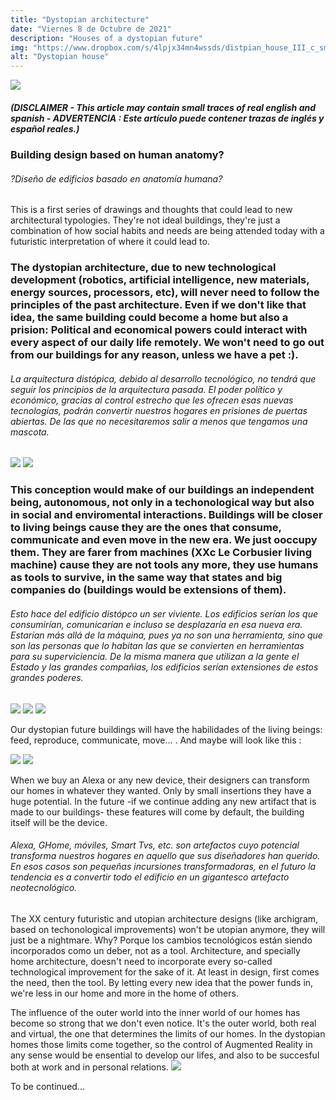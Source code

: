 ```yaml
---
title: "Dystopian architecture"
date: "Viernes 8 de Octubre de 2021"
description: "Houses of a dystopian future"
img: "https://www.dropbox.com/s/4lpjx34mn4wssds/distpian_house_III_c_sm.png?raw=1"
alt: "Dystopian house"
---
```


<img src="https://www.dropbox.com/s/uu8plndgqxrez31/distopian_house_2_04.jpg?raw=1" />

<h5>(DISCLAIMER - This article may contain small traces of real english and spanish - ADVERTENCIA : Este artículo puede contener trazas de inglés y español reales.)</h5>

<h3>Building design based on human anatomy? </h3>
<h6>?Diseño de edificios basado en anatomía humana?</h6>

This is a first series of drawings and thoughts that could lead to new architectural typologies.
They're not ideal buildings, they're just a combination of how social habits and needs are being attended today with a futuristic interpretation of where it could lead to.
<h3>
The dystopian architecture, due to new technological development (robotics, artificial intelligence, new materials, energy sources, processors, etc), will never need to follow the principles of the past architecture. Even if we don't like that idea, the same building could become a home but also a prision: Political and economical powers could interact with every aspect of our daily life remotely. We won't need to go out from our buildings for any reason, unless we have a pet :).
</h3>
<h6>La arquitectura distópica, debido al desarrollo tecnológico, no tendrá que seguir los principios de la arquitectura pasada. El poder político y económico, gracias al control estrecho que les ofrecen esas nuevas tecnologías, podrán convertir nuestros hogares en prisiones de puertas abiertas. De las que no necesitaremos salir a menos que tengamos una mascota.</h6>

<img src="https://www.dropbox.com/s/y02d80th5wbtko3/distpian_house_III_e_small.png?raw=1" />
<img src="https://www.dropbox.com/s/hgx9oztu5vh1vc7/distpian_house_III_d_small.png?raw=1" />

<h3 className="red">
This conception would make of our buildings an independent being, autonomous, not only in a techonological way but also in social and enviromental interactions. Buildings will be closer to living beings cause they are the ones that consume, communicate and even move in the new era. We just ooccupy them. They are farer from machines (XXc Le Corbusier living machine) cause they are not tools any more, they use humans as tools to survive, in the same way that states and big companies do (buildings would be extensions of them).
</h3>
<h6>Esto hace del edificio distópco un ser viviente. Los edificios serían los que consumirían, comunicarían e incluso se desplazaría en esa nueva era. Estarían más allá de la máquina, pues ya no son una herramienta, sino que son las personas que lo habitan las que se convierten en herramientas para su superviciencia. De la misma manera que utilizan a la gente el Estado y las grandes compañias, los edificios serían extensiones de estos grandes poderes.</h6>

<img src="https://www.dropbox.com/s/1eibor05tyqffjf/distpian_house_III_a_sm.png?raw=1" />
<img src="https://www.dropbox.com/s/c4qjh84v7wku2mb/distpian_house_III_b_sm.png?raw=1" />
<img src="https://www.dropbox.com/s/4lpjx34mn4wssds/distpian_house_III_c_sm.png?raw=1" />

Our dystopian future buildings will have the habilidades of the living beings: feed, reproduce, communicate, move... . And maybe will look like this :

<img src="https://www.dropbox.com/s/xdc7cw098e8tf9d/distpian_house_III_f_small.png?raw=1" />
<img src="https://www.dropbox.com/s/4460p63fef1tw3t/distopian_house_2_02.jpg?raw=1" />


When we buy an Alexa or any new device, their designers can transform our homes in whatever they wanted. Only by small insertions they have a huge potential. In the future -if we continue adding any new artifact that is made to our buildings- these features will come by default, the building itself will be the device.

<h6>Alexa, GHome, móviles, Smart Tvs, etc. son artefactos cuyo potencial transforma nuestros hogares en aquello que sus diseñadores han querido. En esos casos son pequeñas incursiones transformadoras, en el futuro la tendencia es a convertir todo el edificio en un gigantesco artefacto neotecnológico. </h6>

The XX century futuristic and utopian architecture designs (like archigram, based on techonological improvements) won't be utopian anymore, they will just be a nightmare. Why? Porque los cambios tecnológicos están siendo incorporados como un deber, not as a tool. Architecture, and specially home architecture, doesn't need to incorporate every so-called technological improvement for the sake of it. At least in design, first comes the need, then the tool. By letting every new idea that the power funds in, we're less in our home and more in the home of others.

The influence of the outer world into the inner world of our homes has become so strong that we don't even notice. It's the outer world, both real and virtual, the one that determines the limits of our homes. In the dystopian homes those limits come together, so the control of Augmented Reality in any sense would be ensential to develop our lifes, and also to be succesful both at work and in personal relations.
<img src="https://www.dropbox.com/s/td00u8oa94n6jn2/distopian_house_2_00.jpg?raw=1" />

To be continued...
